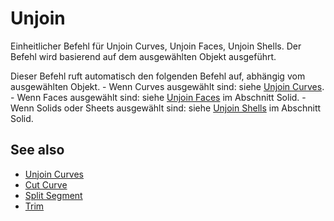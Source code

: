 
# Unjoin

<Reference shortcut="Alt + J" command="Unjoin" button="" />

Einheitlicher Befehl für Unjoin Curves, Unjoin Faces, Unjoin Shells. Der Befehl wird basierend auf dem ausgewählten Objekt ausgeführt.

Dieser Befehl ruft automatisch den folgenden Befehl auf, abhängig vom ausgewählten Objekt.
    - Wenn Curves ausgewählt sind: siehe [Unjoin Curves](./unjoin-curve).
    - Wenn Faces ausgewählt sind: siehe [Unjoin Faces](../solid/unjoin-faces) im Abschnitt Solid.
    - Wenn Solids oder Sheets ausgewählt sind: siehe [Unjoin Shells](../solid/unjoin-sheets) im Abschnitt Solid.

## See also
- [Unjoin Curves](./unjoin-curve)
- [Cut Curve](./cut-curve)
- [Split Segment](./split-segment)
- [Trim](./trim)
